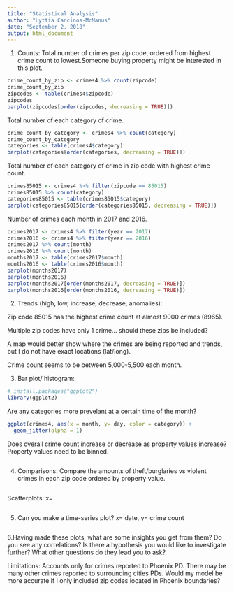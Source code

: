```yaml
---
title: "Statistical Analysis"
author: "Lyttia Cancinos-McManus"
date: "September 2, 2018"
output: html_document
---
```


1. Counts:
Total number of crimes per zip code, ordered from highest crime count to lowest.Someone buying property might be interested in this plot.
```r
crime_count_by_zip <- crimes4 %>% count(zipcode)
crime_count_by_zip
zipcodes <- table(crimes4$zipcode)
zipcodes
barplot(zipcodes[order(zipcodes, decreasing = TRUE)])
```

Total number of each category of crime. 
```r
crime_count_by_category <- crimes4 %>% count(category)
crime_count_by_category
categories <- table(crimes4$category)
barplot(categories[order(categories, decreasing = TRUE)])
```

Total number of each category of crime in zip code with highest crime count. 
```r
crimes85015 <- crimes4 %>% filter(zipcode == 85015)
crimes85015 %>% count(category)
categories85015 <- table(crimes85015$category)
barplot(categories85015[order(categories85015, decreasing = TRUE)])
```

Number of crimes each month in 2017 and 2016. 
```r
crimes2017 <- crimes4 %>% filter(year == 2017)
crimes2016 <- crimes4 %>% filter(year == 2016)
crimes2017 %>% count(month)
crimes2016 %>% count(month)
months2017 <- table(crimes2017$month)
months2016 <- table(crimes2016$month)
barplot(months2017)
barplot(months2016)
barplot(months2017[order(months2017, decreasing = TRUE)])
barplot(months2016[order(months2016, decreasing = TRUE)])
```

2. Trends (high, low, increase, decrease, anomalies):

Zip code 85015 has the highest crime count at almost 9000 crimes (8965).

Multiple zip codes have only 1 crime... should these zips be included? 

A map would better show where the crimes are being reported and trends, but I do not have exact locations (lat/long).

Crime count seems to be between 5,000-5,500 each month.

3. Bar plot/ histogram:
```r
# install.packages("ggplot2")
library(ggplot2)
```
Are any categories more prevelant at a certain time of the month?
```r
ggplot(crimes4, aes(x = month, y= day, color = category)) +
  geom_jitter(alpha = 1)
```

Does overall crime count increase or decrease as property values increase?
Property values need to be binned. 
```r

```

4. Comparisons:
Compare the amounts of theft/burglaries vs violent crimes in each zip code ordered by property value.

```r

```

Scatterplots:
x=
```r

```

5. Can you make a time-series plot?
x= date, y= crime count
```r

```

6.Having made these plots, what are some insights you get from them? Do you see any correlations? Is there a hypothesis you would like to investigate further? What other questions do they lead you to ask?

Limitations: 
Accounts only for crimes reported to Phoenix PD. There may be many other crimes reported to surrounding cities PDs. Would my model be more accurate if I only included zip codes located in Phoenix boundaries?

